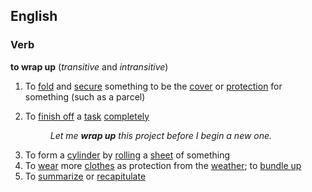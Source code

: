 ==English==
===Verb===
'''to wrap up'''  (''transitive'' and ''intransitive'')
#To [[fold]] and [[secure]] something to be the [[cover]] or [[protection]] for something (such as a parcel)
#{{idiom}} To [[finish off]] a [[task]] [[completely]]
#:''Let me '''wrap up''' this project before I begin a new one.''
#To form a [[cylinder]] by [[rolling]] a [[sheet]] of something
#To [[wear]] more [[clothes]] as protection from the [[weather]]; to [[bundle up]]
#To [[summarize]] or [[recapitulate]]